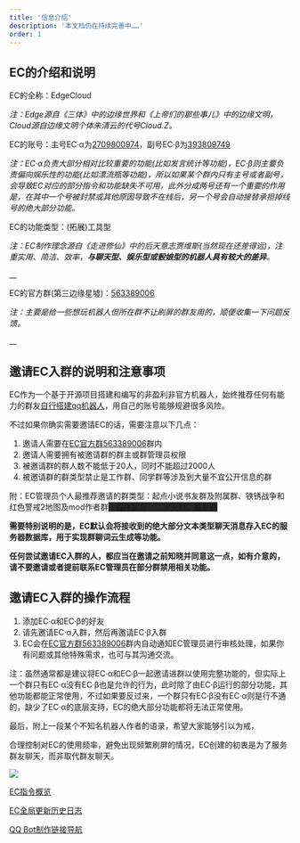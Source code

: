 ```yaml
---
title: '信息介绍'
description: '本文档仍在持续完善中……'
order: 1
---
```


## EC的介绍和说明


EC的全称：EdgeCloud

_注：Edge源自《三体》中的边缘世界和《上帝们的那些事儿》中的边缘文明，Cloud源自边缘文明个体朱清云的代号Cloud.Z。_



EC的账号：主号EC·α为[2709800974](http://wpa.qq.com/msgrd?v=3&uin=2709800974&site=qq&menu=yes)，副号EC·β为[393809749](http://wpa.qq.com/msgrd?v=3&uin=393809749&site=qq&menu=yes)

_注：EC·α负责大部分相对比较重要的功能(比如发言统计等功能)，EC·β则主要负责偏向娱乐性的功能(比如漂流瓶等功能)，所以如果某个群内只有主号或者副号，会导致EC对应的部分指令和功能缺失不可用，此外分成两号还有一个重要的作用是，在其中一个号被封禁或其他原因导致不在线后，另一个号会自动接替承担掉线号的绝大部分功能。_



EC的功能类型：(拓展)工具型

_注：EC制作理念源自《走进修仙》中的后天意志贾维斯(当然现在还差得远)，注重实用、简洁、效率，__**与聊天型、娱乐型或骰娘型的机器人具有较大的差异**__。_

__

EC的官方群(第三边缘星墟)：[563389006](https://jq.qq.com/?_wv=1027&k=9StgNYMV)

_注：主要是给一些想玩机器人但所在群不让刷屏的群友用的，顺便收集一下问题反馈。_

__

## 邀请EC入群的说明和注意事项
EC作为一个基于开源项目搭建和编写的非盈利非官方机器人，始终推荐任何有能力的群友[自行搭建qq机器人](https://www.yuque.com/byx2020/ec/bot)，用自己的账号能够规避很多风险。

不过如果你确实需要邀请EC的话，需要注意以下几点：

1. 邀请人需要在[EC官方群563389006](https://jq.qq.com/?_wv=1027&k=9StgNYMV)群内
2. 邀请人需要拥有被邀请群的群主或群管理员权限
3. 被邀请群的群人数不能低于20人，同时不能超过2000人
4. 被邀请群的群类型禁止是工作群、同学群等涉及到大量不宜公开信息的群



附：EC管理员个人最推荐邀请的群类型：起点小说书友群及附属群、铁锈战争和红色警戒2地图及mod作者群<font style="background-color:#262626;">、程序猿群、二次元群、嘉然群</font>



**需要特别说明的是，EC默认会将接收到的绝大部分文本类型聊天消息存入EC的服务器数据库，用于实现群聊词云生成等功能。**

**任何尝试邀请EC入群的人，都应当在邀请之前知晓并同意这一点，如有介意的，请不要邀请或者提前联系EC管理员在部分群禁用相关功能。**



## 邀请EC入群的操作流程
1. 添加EC·α和EC·β的好友
2. 请先邀请EC·α入群，然后再邀请EC·β入群
3. EC会在[EC官方群563389006](https://jq.qq.com/?_wv=1027&k=9StgNYMV)群内自动通知EC管理员进行审核处理，如果你有问题或其他特殊需求，也可与其沟通交流。



注：虽然通常都是建议将EC·α和EC·β一起邀请进群以使用完整功能的，但实际上一个群只有EC·α没有EC·β也是允许的行为，此时除了由EC·β运行的部分功能，其他功能都能正常使用，不过如果要反过来，一个群只有EC·β没有EC·α则是行不通的，缺少了EC·α的底层支持，EC的绝大部分功能都将无法正常使用。





最后，附上一段某个不知名机器人作者的语录，希望大家能够引以为戒，

合理控制对EC的使用频率，避免出现频繁刷屏的情况，EC创建的初衷是为了服务群友聊天，而非取代群友聊天。

![](https://cdn.nlark.com/yuque/0/2021/png/21392807/1622282184801-db76e7d1-70e4-404f-a80b-fee5747025c9.png)



[EC指令概览](https://www.yuque.com/byx2020/ec/help)

[EC全局更新历史日志](https://www.yuque.com/byx2020/ec/log)

[QQ Bot制作链接导航](https://www.yuque.com/byx2020/ec/bot)

